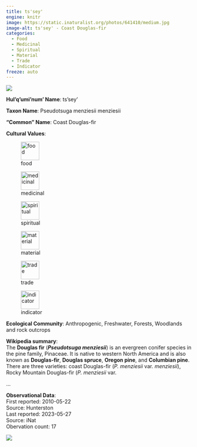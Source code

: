 ```yaml
---
title: ts'sey'
engine: knitr
image: https://static.inaturalist.org/photos/641410/medium.jpg
image-alt: ts'sey' - Coast Douglas-fir
categories:
  - Food
  - Medicinal
  - Spiritual
  - Material
  - Trade
  - Indicator
freeze: auto
---
```

![](https://static.inaturalist.org/photos/641410/medium.jpg){fig-alt="ts'sey' - Coast Douglas-fir"}

**Hul'q'umi'num' Name**: ts'sey'



**Taxon Name**: Pseudotsuga menziesii menziesii

**"Common" Name**: Coast Douglas-fir

**Cultural Values**:  

::: {layout-nrow=1 style="width:60%"}
![food](/files/food.svg){width=50px}

![medicinal](/files/medicinal.svg){width=50px}

![spiritual](/files/spiritual.svg){width=50px}

![material](/files/material.svg){width=50px}

![trade](/files/trade.svg){width=50px}

![indicator](/files/indicator.svg){width=50px}
:::

**Ecological Community**: Anthropogenic, Freshwater, Forests, Woodlands and rock outcrops

**Wikipedia summary**:  
The <b>Douglas fir</b> (<i><b>Pseudotsuga menziesii</b></i>) is an evergreen conifer species in the pine family, Pinaceae. It is native to western North America and is also known as <b>Douglas-fir</b>, <b>Douglas spruce</b>, <b>Oregon pine</b>, and <b>Columbian pine</b>. There are three varieties: coast Douglas-fir (<i>P. menziesii</i> var. <i>menziesii</i>), Rocky Mountain Douglas-fir (<i>P. menziesii</i> var. <i></i></p>...

**Observational Data**:   
First reported: 2010-05-22  
Source: Hunterston  
Last reported: 2023-05-27  
Source: iNat  
Obervation count: 17

![](community_dist.png)
